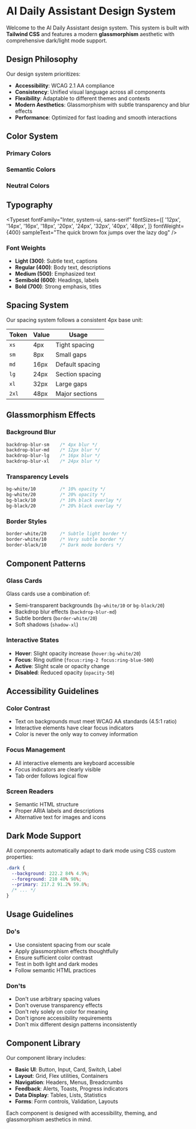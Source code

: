 
<Meta title="Design System/Overview" />

# AI Daily Assistant Design System

Welcome to the AI Daily Assistant design system. This system is built with **Tailwind CSS** and features a modern **glassmorphism** aesthetic with comprehensive dark/light mode support.

## Design Philosophy

Our design system prioritizes:
- **Accessibility**: WCAG 2.1 AA compliance
- **Consistency**: Unified visual language across all components
- **Flexibility**: Adaptable to different themes and contexts
- **Modern Aesthetics**: Glassmorphism with subtle transparency and blur effects
- **Performance**: Optimized for fast loading and smooth interactions

## Color System

### Primary Colors

<ColorPalette>
  <ColorItem
    title="Primary Blue"
    subtitle="Main brand color"
    colors={{
      50: '#eff6ff',
      100: '#dbeafe',
      200: '#bfdbfe',
      300: '#93c5fd',
      400: '#60a5fa',
      500: '#3b82f6',
      600: '#2563eb',
      700: '#1d4ed8',
      800: '#1e40af',
      900: '#1e3a8a',
    }}
  />
</ColorPalette>

### Semantic Colors

<ColorPalette>
  <ColorItem
    title="Success"
    subtitle="Success states"
    colors={{
      50: '#f0fdf4',
      500: '#22c55e',
      900: '#14532d',
    }}
  />
  <ColorItem
    title="Warning"
    subtitle="Warning states"
    colors={{
      50: '#fffbeb',
      500: '#f59e0b',
      900: '#78350f',
    }}
  />
  <ColorItem
    title="Error"
    subtitle="Error states"
    colors={{
      50: '#fef2f2',
      500: '#ef4444',
      900: '#7f1d1d',
    }}
  />
</ColorPalette>

### Neutral Colors

<ColorPalette>
  <ColorItem
    title="Gray Scale"
    subtitle="Text and backgrounds"
    colors={{
      50: '#f9fafb',
      100: '#f3f4f6',
      200: '#e5e7eb',
      300: '#d1d5db',
      400: '#9ca3af',
      500: '#6b7280',
      600: '#4b5563',
      700: '#374151',
      800: '#1f2937',
      900: '#111827',
    }}
  />
</ColorPalette>

## Typography

<Typeset
  fontFamily="Inter, system-ui, sans-serif"
  fontSizes={[
    '12px',
    '14px',
    '16px',
    '18px',
    '20px',
    '24px',
    '32px',
    '40px',
    '48px',
  ]}
  fontWeight={400}
  sampleText="The quick brown fox jumps over the lazy dog"
/>

### Font Weights

- **Light (300)**: Subtle text, captions
- **Regular (400)**: Body text, descriptions
- **Medium (500)**: Emphasized text
- **Semibold (600)**: Headings, labels
- **Bold (700)**: Strong emphasis, titles

## Spacing System

Our spacing system follows a consistent 4px base unit:

| Token | Value | Usage |
|-------|-------|-------|
| `xs` | 4px | Tight spacing |
| `sm` | 8px | Small gaps |
| `md` | 16px | Default spacing |
| `lg` | 24px | Section spacing |
| `xl` | 32px | Large gaps |
| `2xl` | 48px | Major sections |

## Glassmorphism Effects

### Background Blur

```css
backdrop-blur-sm    /* 4px blur */
backdrop-blur-md    /* 12px blur */
backdrop-blur-lg    /* 16px blur */
backdrop-blur-xl    /* 24px blur */
```

### Transparency Levels

```css
bg-white/10         /* 10% opacity */
bg-white/20         /* 20% opacity */
bg-black/10         /* 10% black overlay */
bg-black/20         /* 20% black overlay */
```

### Border Styles

```css
border-white/20     /* Subtle light border */
border-white/10     /* Very subtle border */
border-black/10     /* Dark mode borders */
```

## Component Patterns

### Glass Cards

Glass cards use a combination of:
- Semi-transparent backgrounds (`bg-white/10` or `bg-black/20`)
- Backdrop blur effects (`backdrop-blur-md`)
- Subtle borders (`border-white/20`)
- Soft shadows (`shadow-xl`)

### Interactive States

- **Hover**: Slight opacity increase (`hover:bg-white/20`)
- **Focus**: Ring outline (`focus:ring-2 focus:ring-blue-500`)
- **Active**: Slight scale or opacity change
- **Disabled**: Reduced opacity (`opacity-50`)

## Accessibility Guidelines

### Color Contrast

- Text on backgrounds must meet WCAG AA standards (4.5:1 ratio)
- Interactive elements have clear focus indicators
- Color is never the only way to convey information

### Focus Management

- All interactive elements are keyboard accessible
- Focus indicators are clearly visible
- Tab order follows logical flow

### Screen Readers

- Semantic HTML structure
- Proper ARIA labels and descriptions
- Alternative text for images and icons

## Dark Mode Support

All components automatically adapt to dark mode using CSS custom properties:

```css
.dark {
  --background: 222.2 84% 4.9%;
  --foreground: 210 40% 98%;
  --primary: 217.2 91.2% 59.8%;
  /* ... */
}
```

## Usage Guidelines

### Do's
- Use consistent spacing from our scale
- Apply glassmorphism effects thoughtfully
- Ensure sufficient color contrast
- Test in both light and dark modes
- Follow semantic HTML practices

### Don'ts
- Don't use arbitrary spacing values
- Don't overuse transparency effects
- Don't rely solely on color for meaning
- Don't ignore accessibility requirements
- Don't mix different design patterns inconsistently

## Component Library

Our component library includes:

- **Basic UI**: Button, Input, Card, Switch, Label
- **Layout**: Grid, Flex utilities, Containers
- **Navigation**: Headers, Menus, Breadcrumbs
- **Feedback**: Alerts, Toasts, Progress indicators
- **Data Display**: Tables, Lists, Statistics
- **Forms**: Form controls, Validation, Layouts

Each component is designed with accessibility, theming, and glassmorphism aesthetics in mind.

